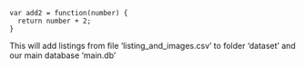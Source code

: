 ```
var add2 = function(number) {
  return number + 2;
}
```
This will add listings from file 'listing_and_images.csv' to folder 'dataset' and 
our main database 'main.db'

